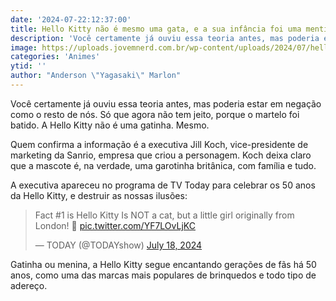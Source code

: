 ```yaml
---
date: '2024-07-22:12:37:00'
title: Hello Kitty não é mesmo uma gata, e a sua infância foi uma mentira
description: 'Você certamente já ouviu essa teoria antes, mas poderia estar em negação como o resto de nós. Só que agora não tem jeito, porque o martelo foi batido. A Hello Kitty não é uma gatinha. Mesmo.'
image: https://uploads.jovemnerd.com.br/wp-content/uploads/2024/07/hello_kitty_gata__3ajcu02.jpg
categories: 'Animes'
ytid: ''
author: "Anderson \"Yagasaki\" Marlon"
---
```


Você certamente já ouviu essa teoria antes, mas poderia estar em negação como o resto de nós. Só que agora não tem jeito, porque o martelo foi batido. A Hello Kitty não é uma gatinha. Mesmo.

Quem confirma a informação é a executiva Jill Koch, vice-presidente de marketing da Sanrio, empresa que criou a personagem. Koch deixa claro que a mascote é, na verdade, uma garotinha britânica, com família e tudo.

A executiva apareceu no programa de TV Today para celebrar os 50 anos da Hello Kitty, e destruir as nossas ilusões:

<blockquote class="twitter-tweet"><p lang="en" dir="ltr">Fact #1 is Hello Kitty Is NOT a cat, but a little girl originally from London! 🎀 <a href="https://t.co/YF7LOvLjKC">pic.twitter.com/YF7LOvLjKC</a></p>&mdash; TODAY (@TODAYshow) <a href="https://twitter.com/TODAYshow/status/1813989556821381159?ref_src=twsrc%5Etfw">July 18, 2024</a></blockquote> <script async src="https://platform.twitter.com/widgets.js" charset="utf-8"></script>

Gatinha ou menina, a Hello Kitty segue encantando gerações de fãs há 50 anos, como uma das marcas mais populares de brinquedos e todo tipo de adereço.
